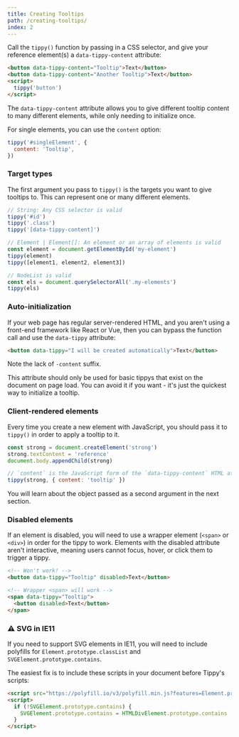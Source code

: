 ```yaml
---
title: Creating Tooltips
path: /creating-tooltips/
index: 2
---
```



Call the `tippy()` function by passing in a CSS selector, and give your
reference element(s) a `data-tippy-content` attribute:

```html
<button data-tippy-content="Tooltip">Text</button>
<button data-tippy-content="Another Tooltip">Text</button>
<script>
  tippy('button')
</script>
```

The `data-tippy-content` attribute allows you to give different tooltip content
to many different elements, while only needing to initialize once.

For single elements, you can use the `content` option:

```js
tippy('#singleElement', {
  content: 'Tooltip',
})
```

### Target types

The first argument you pass to `tippy()` is the targets you want to give
tooltips to. This can represent one or many different elements.

```js
// String: Any CSS selector is valid
tippy('#id')
tippy('.class')
tippy('[data-tippy-content]')

// Element | Element[]: An element or an array of elements is valid
const element = document.getElementById('my-element')
tippy(element)
tippy([element1, element2, element3])

// NodeList is valid
const els = document.querySelectorAll('.my-elements')
tippy(els)
```

### Auto-initialization

If your web page has regular server-rendered HTML, and you aren't using a
front-end framework like React or Vue, then you can bypass the function call and
use the `data-tippy` attribute:

```html
<button data-tippy="I will be created automatically">Text</button>
```

Note the lack of `-content` suffix.

This attribute should only be used for basic tippys that exist on the document
on page load. You can avoid it if you want - it's just the quickest way to
initialize a tooltip.

### Client-rendered elements

Every time you create a new element with JavaScript, you should pass it to
`tippy()` in order to apply a tooltip to it.

```js
const strong = document.createElement('strong')
strong.textContent = 'reference'
document.body.appendChild(strong)

// `content` is the JavaScript form of the `data-tippy-content` HTML attribute
tippy(strong, { content: 'tooltip' })
```

You will learn about the object passed as a second argument in the next section.

### Disabled elements

If an element is disabled, you will need to use a wrapper element (`<span>` or
`<div>`) in order for the tippy to work. Elements with the disabled attribute
aren't interactive, meaning users cannot focus, hover, or click them to trigger
a tippy.

<!-- prettier-ignore -->
```html
<!-- Won't work! -->
<button data-tippy="Tooltip" disabled>Text</button>

<!-- Wrapper <span> will work -->
<span data-tippy="Tooltip">
  <button disabled>Text</button>
</span>
```

### ⚠️ SVG in IE11

If you need to support SVG elements in IE11, you will need to include polyfills
for `Element.prototype.classList` and `SVGElement.prototype.contains`.

The easiest fix is to include these scripts in your document before Tippy's
scripts:

```html
<script src="https://polyfill.io/v3/polyfill.min.js?features=Element.prototype.classList"></script>
<script>
  if (!SVGElement.prototype.contains) {
    SVGElement.prototype.contains = HTMLDivElement.prototype.contains
  }
</script>
```
